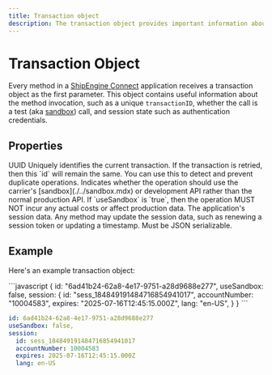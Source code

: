 ```yaml
---
title: Transaction object
description: The transaction object provides important information about a method invocation. It also allows you to pass session state between methods, which is especially important for authentication credentials.
---
```


Transaction Object
===============================================
Every method in a [ShipEngine Connect](./../index.mdx) application receives a transaction object as the first parameter. This object contains useful information about the method invocation, such as a unique `transactionID`,
whether the call is a test (aka [sandbox](./../sandbox.mdx)) call, and session state such as authentication credentials.



Properties
-----------------------------------------------

<Reference>

  <Field name="id" required={true}>
    <Type>
      UUID
    </Type>
    <Description>
      Uniquely identifies the current transaction. If the transaction is retried, then this `id` will remain the same. You can use this to detect and prevent duplicate operations.
    </Description>
  </Field>

  <Field name="useSandbox" type="boolean" required={false}>
    <Description>
      Indicates whether the operation should use the carrier's [sandbox](./../sandbox.mdx) or development API rather than the normal production API. If `useSandbox` is `true`, then the operation MUST NOT incur any actual costs or affect production data.
    </Description>
  </Field>

  <Field name="session" type="object" required={true}>
    <Description>
      The application's session data. Any method may update the session data, such as renewing a session token or updating a timestamp. Must be JSON serializable.
    </Description>
  </Field>

</Reference>



Example
-------------------------------------------------

Here's an example transaction object:

<CodeWrapper>
```javascript
{
  id: "6ad41b24-62a8-4e17-9751-a28d9688e277",
  useSandbox: false,
  session: {
    id: "sess_184849191484716854941017",
    accountNumber: "10004583",
    expires: "2025-07-16T12:45:15.000Z",
    lang: "en-US",
  }
}
```

```yaml
id: 6ad41b24-62a8-4e17-9751-a28d9688e277
useSandbox: false,
session:
  id: sess_184849191484716854941017
  accountNumber: 10004583
  expires: 2025-07-16T12:45:15.000Z
  lang: en-US
```
</CodeWrapper>

